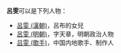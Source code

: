 '''呂雯'''可以是下列人物：
*[[呂雯_(漢朝)|呂雯 (漢朝)]]，呂布的女兒
*[[呂雯_(明朝)|呂雯 (明朝)]]，字天章，明朝政治人物
*[[吕雯_(歌手)|吕雯 (歌手)]]，中国内地歌手、制作人
{{disambig|W|Cat=二字吕姓人名消歧义}}